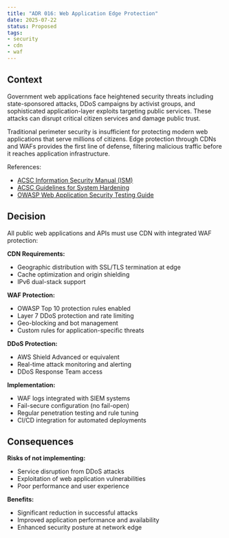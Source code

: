 ```yaml
---
title: "ADR 016: Web Application Edge Protection"
date: 2025-07-22
status: Proposed
tags:
- security
- cdn
- waf
---
```


## Context

Government web applications face heightened security threats including state-sponsored attacks, DDoS campaigns by activist groups, and sophisticated application-layer exploits targeting public services. These attacks can disrupt critical citizen services and damage public trust.

Traditional perimeter security is insufficient for protecting modern web applications that serve millions of citizens. Edge protection through CDNs and WAFs provides the first line of defense, filtering malicious traffic before it reaches application infrastructure.

References:

- [ACSC Information Security Manual (ISM)](https://www.cyber.gov.au/resources-business-and-government/essential-cyber-security/ism)
- [ACSC Guidelines for System Hardening](https://www.cyber.gov.au/acsc/view-all-content/publications/hardening-linux-workstations-and-servers)
- [OWASP Web Application Security Testing Guide](https://owasp.org/www-project-web-security-testing-guide/)

## Decision

All public web applications and APIs must use CDN with integrated WAF protection:

**CDN Requirements:**

- Geographic distribution with SSL/TLS termination at edge
- Cache optimization and origin shielding
- IPv6 dual-stack support

**WAF Protection:**

- OWASP Top 10 protection rules enabled
- Layer 7 DDoS protection and rate limiting
- Geo-blocking and bot management
- Custom rules for application-specific threats

**DDoS Protection:**

- AWS Shield Advanced or equivalent
- Real-time attack monitoring and alerting
- DDoS Response Team access

**Implementation:**

- WAF logs integrated with SIEM systems
- Fail-secure configuration (no fail-open)
- Regular penetration testing and rule tuning
- CI/CD integration for automated deployments

## Consequences

**Risks of not implementing:**

- Service disruption from DDoS attacks
- Exploitation of web application vulnerabilities
- Poor performance and user experience

**Benefits:**

- Significant reduction in successful attacks
- Improved application performance and availability
- Enhanced security posture at network edge

